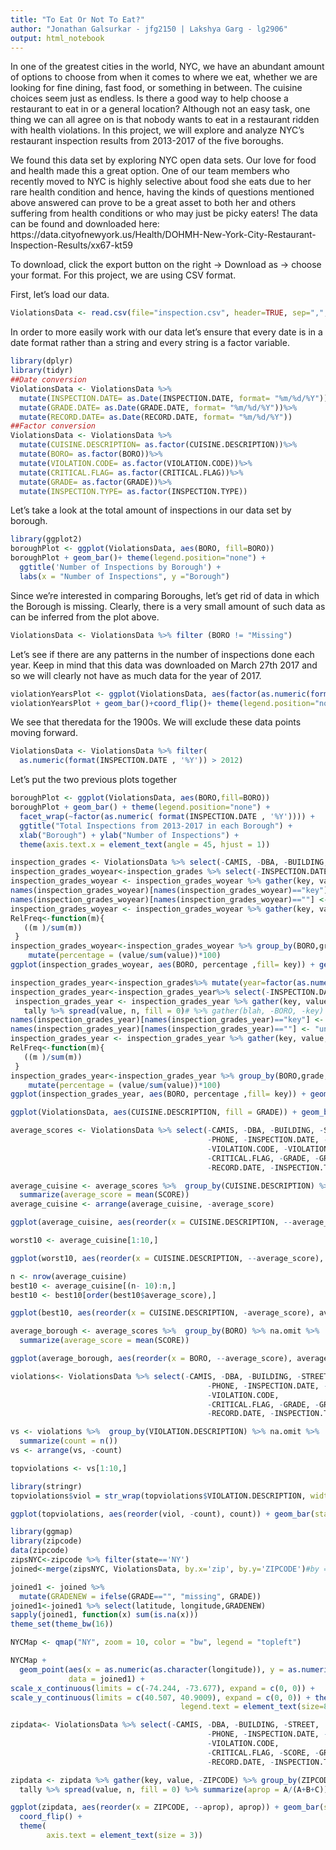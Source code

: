```yaml
---
title: "To Eat Or Not To Eat?"
author: "Jonathan Galsurkar - jfg2150 | Lakshya Garg - lg2906"
output: html_notebook
---
```


In one of the greatest cities in the world, NYC, we have an abundant amount of options to choose from when it comes to where we eat, whether we are looking for fine dining, fast food, or something in between. The cuisine choices seem just as endless. Is there a good way to help choose a restaurant to eat in or a general location? Although not an easy task, one thing we can all agree on is that nobody wants to eat in a restaurant ridden with health violations. In this project, we will explore and analyze NYC’s restaurant inspection results from 2013-2017 of the five boroughs.

We found this data set by exploring NYC open data sets. Our love for food and health made this a great option. One of our team members who recently moved to NYC is highly selective about food she eats due to her rare health condition and hence, having the kinds of questions mentioned above answered can prove to be a great asset to both her and others suffering from health conditions or who may just be picky eaters! The data can be found and downloaded here: https://data.cityofnewyork.us/Health/DOHMH-New-York-City-Restaurant-Inspection-Results/xx67-kt59

To download, click the export button on the right -> Download as -> choose your format. For this project, we are using CSV format.

First, let's load our data.
```r
ViolationsData <- read.csv(file="inspection.csv", header=TRUE, sep=",",as.is=TRUE)
```

In order to more easily work with our data let's ensure that every date is in a date format rather than a string and every string is a factor variable.
```r
library(dplyr)
library(tidyr)
##Date conversion
ViolationsData <- ViolationsData %>%
  mutate(INSPECTION.DATE= as.Date(INSPECTION.DATE, format= "%m/%d/%Y"))%>%
  mutate(GRADE.DATE= as.Date(GRADE.DATE, format= "%m/%d/%Y"))%>%
  mutate(RECORD.DATE= as.Date(RECORD.DATE, format= "%m/%d/%Y"))
##Factor conversion
ViolationsData <- ViolationsData %>%
  mutate(CUISINE.DESCRIPTION= as.factor(CUISINE.DESCRIPTION))%>%
  mutate(BORO= as.factor(BORO))%>%
  mutate(VIOLATION.CODE= as.factor(VIOLATION.CODE))%>%
  mutate(CRITICAL.FLAG= as.factor(CRITICAL.FLAG))%>%
  mutate(GRADE= as.factor(GRADE))%>%
  mutate(INSPECTION.TYPE= as.factor(INSPECTION.TYPE))
```

Let's take a look at the total amount of inspections in our data set by borough.
```r
library(ggplot2)
boroughPlot <- ggplot(ViolationsData, aes(BORO, fill=BORO))
boroughPlot + geom_bar()+ theme(legend.position="none") +
  ggtitle('Number of Inspections by Borough') + 
  labs(x = "Number of Inspections", y ="Borough")
```
Since we're interested in comparing Boroughs, let's get rid of data in which the Borough is missing. Clearly, there is a very small amount of such data as can be inferred from the plot above.

```r
ViolationsData <- ViolationsData %>% filter (BORO != "Missing")
```

Let's see if there are any patterns in the number of inspections done each year. Keep in mind that this data was downloaded on March 27th 2017 and so we will clearly not have as much data for the year of 2017.
```r
violationYearsPlot <- ggplot(ViolationsData, aes(factor(as.numeric(format(INSPECTION.DATE , '%Y'))), fill="Red"))
violationYearsPlot + geom_bar()+coord_flip()+ theme(legend.position="none") +xlab("Inspection Year")+ylab("Inspection Counts") + ggtitle("Number of Inspections by Year")
```
We see that theredata for the 1900s. We will exclude these data points moving forward.

```r
ViolationsData <- ViolationsData %>% filter(
  as.numeric(format(INSPECTION.DATE , '%Y')) > 2012)
```

Let's put the two previous plots together
```r
boroughPlot <- ggplot(ViolationsData, aes(BORO,fill=BORO))
boroughPlot + geom_bar() + theme(legend.position="none") + 
  facet_wrap(~factor(as.numeric( format(INSPECTION.DATE , '%Y')))) + 
  ggtitle("Total Inspections from 2013-2017 in each Borough") +
  xlab("Borough") + ylab("Number of Inspections") +
  theme(axis.text.x = element_text(angle = 45, hjust = 1))
```
```r
inspection_grades <- ViolationsData %>% select(-CAMIS, -DBA, -BUILDING, -STREET, -ZIPCODE, -PHONE, -ACTION, -VIOLATION.CODE, -VIOLATION.DESCRIPTION, -CRITICAL.FLAG, -SCORE, -GRADE.DATE, -RECORD.DATE, -INSPECTION.TYPE,-CUISINE.DESCRIPTION)
inspection_grades_woyear<-inspection_grades %>% select(-INSPECTION.DATE)
inspection_grades_woyear <- inspection_grades_woyear %>% gather(key, value, -BORO) %>% group_by(BORO, key, value) %>% tally %>% spread(value, n, fill = 0)# %>% gather(blah, -BORO, -key) #summarize(aprop = A/(A+B+C+))
names(inspection_grades_woyear)[names(inspection_grades_woyear)=="key"] <- "grade"
names(inspection_grades_woyear)[names(inspection_grades_woyear)==""] <- "unknown"
inspection_grades_woyear <- inspection_grades_woyear %>% gather(key, value, -BORO,-grade)
RelFreq<-function(m){
   ((m )/sum(m))
 }
inspection_grades_woyear<-inspection_grades_woyear %>% group_by(BORO,grade) %>%
    mutate(percentage = (value/sum(value))*100)
ggplot(inspection_grades_woyear, aes(BORO, percentage ,fill= key)) + geom_bar(stat="identity", position = "dodge") 

```

```r

inspection_grades_year<-inspection_grades%>% mutate(year=factor(as.numeric(format(INSPECTION.DATE , '%Y'))))
inspection_grades_year<-inspection_grades_year%>% select(-INSPECTION.DATE)
 inspection_grades_year <- inspection_grades_year %>% gather(key, value, -BORO,-year) %>% group_by(BORO,year, key, value) %>% 
   tally %>% spread(value, n, fill = 0)# %>% gather(blah, -BORO, -key) #summarize(aprop = A/(A+B+C+))
names(inspection_grades_year)[names(inspection_grades_year)=="key"] <- "grade"
names(inspection_grades_year)[names(inspection_grades_year)==""] <- "unknown"
inspection_grades_year <- inspection_grades_year %>% gather(key, value, -BORO,-grade,-year)
RelFreq<-function(m){
   ((m )/sum(m))
 }
inspection_grades_year<-inspection_grades_year %>% group_by(BORO,grade,year) %>%
    mutate(percentage = (value/sum(value))*100)
ggplot(inspection_grades_year, aes(BORO, percentage ,fill= key)) + geom_bar(stat="identity", position = "dodge") +facet_grid(~year)

```

```r
ggplot(ViolationsData, aes(CUISINE.DESCRIPTION, fill = GRADE)) + geom_bar() + coord_flip()
```

```r
average_scores <- ViolationsData %>% select(-CAMIS, -DBA, -BUILDING, -STREET, -ZIPCODE, 
                                            -PHONE, -INSPECTION.DATE, -ACTION, 
                                            -VIOLATION.CODE, -VIOLATION.DESCRIPTION, 
                                            -CRITICAL.FLAG, -GRADE, -GRADE.DATE, 
                                            -RECORD.DATE, -INSPECTION.TYPE)

average_cuisine <- average_scores %>%  group_by(CUISINE.DESCRIPTION) %>% na.omit %>%
  summarize(average_score = mean(SCORE))
average_cuisine <- arrange(average_cuisine, -average_score)

ggplot(average_cuisine, aes(reorder(x = CUISINE.DESCRIPTION, --average_score), average_score, fill = CUISINE.DESCRIPTION)) + geom_bar(stat='identity') + coord_flip() + theme(legend.position = 'none')
```

```r
worst10 <- average_cuisine[1:10,]

ggplot(worst10, aes(reorder(x = CUISINE.DESCRIPTION, --average_score), average_score, fill = CUISINE.DESCRIPTION)) + geom_bar(stat='identity') + coord_flip() + theme(legend.position = 'none')
```

```r
n <- nrow(average_cuisine)
best10 <- average_cuisine[(n- 10):n,]
best10 <- best10[order(best10$average_score),]

ggplot(best10, aes(reorder(x = CUISINE.DESCRIPTION, -average_score), average_score, fill = CUISINE.DESCRIPTION)) + geom_bar(stat='identity') + coord_flip() + theme(legend.position = 'none')
```

```r
average_borough <- average_scores %>%  group_by(BORO) %>% na.omit %>%
  summarize(average_score = mean(SCORE))

ggplot(average_borough, aes(reorder(x = BORO, --average_score), average_score, fill = BORO)) + geom_bar(stat='identity') + theme(legend.position = 'none')
```





```r

violations<- ViolationsData %>% select(-CAMIS, -DBA, -BUILDING, -STREET, -ZIPCODE, 
                                            -PHONE, -INSPECTION.DATE, -ACTION, 
                                            -VIOLATION.CODE, 
                                            -CRITICAL.FLAG, -GRADE, -GRADE.DATE, 
                                            -RECORD.DATE, -INSPECTION.TYPE)

vs <- violations %>%  group_by(VIOLATION.DESCRIPTION) %>% na.omit %>%
  summarize(count = n())
vs <- arrange(vs, -count)

topviolations <- vs[1:10,]

library(stringr)
topviolations$viol = str_wrap(topviolations$VIOLATION.DESCRIPTION, width = 15)

ggplot(topviolations, aes(reorder(viol, -count), count)) + geom_bar(stat='identity') + theme(legend.position = 'none')
```

```r
library(ggmap)
library(zipcode)
data(zipcode)
zipsNYC<-zipcode %>% filter(state=='NY')
joined<-merge(zipsNYC, ViolationsData, by.x='zip', by.y='ZIPCODE')#by = c('zip' = 'ZIPCODE'))

joined1 <- joined %>% 
  mutate(GRADENEW = ifelse(GRADE=="", "missing", GRADE))
joined1<-joined1 %>% select(latitude, longitude,GRADENEW)
sapply(joined1, function(x) sum(is.na(x)))
theme_set(theme_bw(16))

NYCMap <- qmap("NY", zoom = 10, color = "bw", legend = "topleft")

NYCMap +
  geom_point(aes(x = as.numeric(as.character(longitude)), y = as.numeric(as.character(latitude)), colour = GRADENEW),
             data = joined1) +
scale_x_continuous(limits = c(-74.244, -73.677), expand = c(0, 0)) +
scale_y_continuous(limits = c(40.507, 40.9009), expand = c(0, 0)) + theme(legend.position="right", legend.title = element_text(size=10),
                                      legend.text = element_text(size=8))
```

```r
zipdata<- ViolationsData %>% select(-CAMIS, -DBA, -BUILDING, -STREET, 
                                            -PHONE, -INSPECTION.DATE, -ACTION, 
                                            -VIOLATION.CODE, 
                                            -CRITICAL.FLAG, -SCORE, -GRADE.DATE, 
                                            -RECORD.DATE, -INSPECTION.TYPE, -VIOLATION.DESCRIPTION, -CUISINE.DESCRIPTION, -BORO) %>% na.omit()

zipdata <- zipdata %>% gather(key, value, -ZIPCODE) %>% group_by(ZIPCODE, key, value) %>%
  tally %>% spread(value, n, fill = 0) %>% summarize(aprop = A/(A+B+C))

ggplot(zipdata, aes(reorder(x = ZIPCODE, --aprop), aprop)) + geom_bar(stat='identity') + 
  coord_flip() +
  theme( 
        axis.text = element_text(size = 3))
```

```r

```

```r

```

```r

```

```r

```

```r

```

```r

```

```r

```


